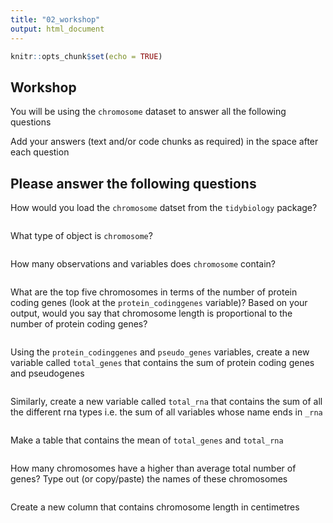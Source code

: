 ```yaml
---
title: "02_workshop"
output: html_document
---
```


```r
knitr::opts_chunk$set(echo = TRUE)
```

## Workshop

You will be using the `chromosome` dataset to answer all the following questions

Add your answers (text and/or code chunks as required) in the space after each question

## Please answer the following questions

How would you load the `chromosome` datset from the `tidybiology` package?

```r

```

What type of object is `chromosome`?

```r

```

How many observations and variables does `chromosome` contain?

```r

```

What are the top five chromosomes in terms of the number of protein coding genes (look at the `protein_codinggenes` variable)? Based on your output, would you say that chromosome length is proportional to the number of protein coding genes?

```r

```

Using the `protein_codinggenes` and `pseudo_genes` variables, create a new variable called `total_genes` that contains the sum of protein coding genes and pseudogenes

```r

```

Similarly, create a new variable called `total_rna` that contains the sum of all the different rna types i.e. the sum of all variables whose name ends in `_rna`

```r

```

Make a table that contains the mean of `total_genes` and `total_rna`

```r

```

How many chromosomes have a higher than average total number of genes? Type out (or copy/paste) the names of these chromosomes

```r

```

Create a new column that contains chromosome length in centimetres

```r

```









